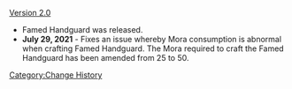 [[Version 2.0]]
* Famed Handguard was released.
* '''July 29, 2021''' - Fixes an issue whereby Mora consumption is abnormal when crafting Famed Handguard. The Mora required to craft the Famed Handguard has been amended from 25 to 50.
<noinclude>[[Category:Change History]]</noinclude>